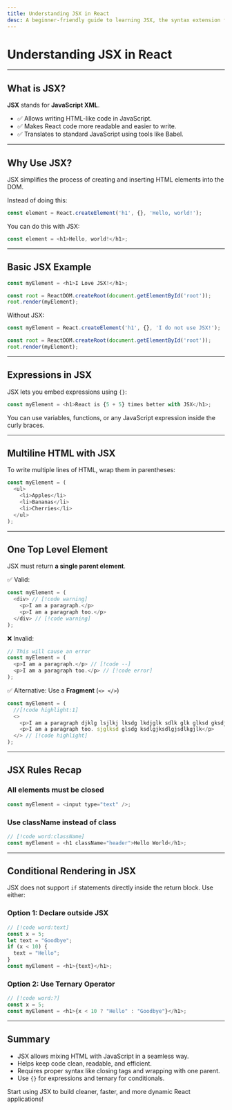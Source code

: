 ```yaml
---
title: Understanding JSX in React
desc: A beginner-friendly guide to learning JSX, the syntax extension for JavaScript that makes writing React applications easier and cleaner.
---
```


# Understanding JSX in React

---

## What is JSX?

**JSX** stands for **JavaScript XML**.

- ✅ Allows writing HTML-like code in JavaScript.
- ✅ Makes React code more readable and easier to write.
- ✅ Translates to standard JavaScript using tools like Babel.

---

## Why Use JSX?

JSX simplifies the process of creating and inserting HTML elements into the DOM.

Instead of doing this:
```js
const element = React.createElement('h1', {}, 'Hello, world!');
```

You can do this with JSX:
```js 
const element = <h1>Hello, world!</h1>;
```

---

## Basic JSX Example

```js
const myElement = <h1>I Love JSX!</h1>;

const root = ReactDOM.createRoot(document.getElementById('root'));
root.render(myElement);
```

Without JSX:
```js
const myElement = React.createElement('h1', {}, 'I do not use JSX!');

const root = ReactDOM.createRoot(document.getElementById('root'));
root.render(myElement);
```

---

## Expressions in JSX

JSX lets you embed expressions using `{}`:

```js
const myElement = <h1>React is {5 + 5} times better with JSX</h1>;
```

You can use variables, functions, or any JavaScript expression inside the curly braces.

---

## Multiline HTML with JSX

To write multiple lines of HTML, wrap them in parentheses:
```js 
const myElement = (
  <ul>
    <li>Apples</li>
    <li>Bananas</li>
    <li>Cherries</li>
  </ul> 
);
```

---

## One Top Level Element

JSX must return **a single parent element**.

✅ Valid:
```js
const myElement = (
  <div> // [!code warning]
    <p>I am a paragraph.</p>
    <p>I am a paragraph too.</p>
  </div> // [!code warning]
);
```

❌ Invalid:
```js
// This will cause an error
const myElement = (
  <p>I am a paragraph.</p> // [!code --]
  <p>I am a paragraph too.</p> // [!code error]
);
```

✅ Alternative: Use a **Fragment** (`<> </>`)
```js
const myElement = (
  //[!code highlight:1] 
  <> 
    <p>I am a paragraph djklg lsjlkj lksdg lkdjglk sdlk glk glksd gksdjlk glksd glksd gjksdogj sdlkg sdlkg lksdgjlksdg dlg sdokg lk.</p> //[!code highlight] 
    <p>I am a paragraph too. sjglksd glsdg ksdlgjksdlgjsdlkgjlk</p>
  </> // [!code highlight]
);
```

---

## JSX Rules Recap

### All elements must be closed
```js
const myElement = <input type="text" />;
```

### Use className instead of class
```js
// [!code word:className]
const myElement = <h1 className="header">Hello World</h1>;
```

---

## Conditional Rendering in JSX

JSX does not support `if` statements directly inside the return block. Use either:

### Option 1: Declare outside JSX
```js
// [!code word:text]
const x = 5;
let text = "Goodbye";
if (x < 10) {
  text = "Hello";
}
const myElement = <h1>{text}</h1>;
```

### Option 2: Use Ternary Operator
```js
// [!code word:?]
const x = 5;
const myElement = <h1>{x < 10 ? "Hello" : "Goodbye"}</h1>;
```

---

## Summary

- JSX allows mixing HTML with JavaScript in a seamless way.
- Helps keep code clean, readable, and efficient.
- Requires proper syntax like closing tags and wrapping with one parent.
- Use `{}` for expressions and ternary for conditionals.

Start using JSX to build cleaner, faster, and more dynamic React applications!

